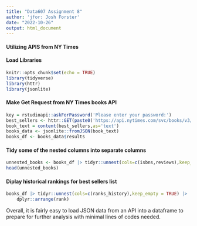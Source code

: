 ```yaml
---
title: "Data607 Assignment 8"
author: 'jfor: Josh Forster'
date: "2022-10-26"
output: html_document
---
```


#### Utilizing APIS from NY Times

#### Load Libraries

```r
knitr::opts_chunk$set(echo = TRUE)
library(tidyverse)
library(httr)
library(jsonlite)
```

#### Make Get Request from NY Times books API

```r
key = rstudioapi::askForPassword('Please enter your password:')
best_sellers <- httr::GET(paste0('https://api.nytimes.com/svc/books/v3/lists/best-sellers/history.json?api-key=',key))
book_text = content(best_sellers,as='text')
books_data <- jsonlite::fromJSON(book_text)
books_df <- books_data$results
```

#### Tidy some of the nested columns into separate columns

```r
unnested_books <- books_df |> tidyr::unnest(cols=c(isbns,reviews),keep_empty = TRUE)
head(unnested_books)
```
#### Diplay historical rankings for best sellers list

```r
books_df |> tidyr::unnest(cols=c(ranks_history),keep_empty = TRUE) |> 
    dplyr::arrange(rank)
```

Overall, it is fairly easy to load JSON data from an API into a dataframe to prepare for further analysis with minimal lines of codes needed.


